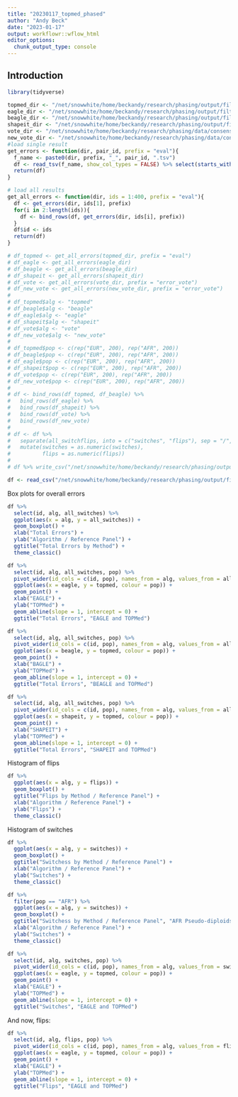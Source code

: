 ```yaml
---
title: "20230117_topmed_phased"
author: "Andy Beck"
date: "2023-01-17"
output: workflowr::wflow_html
editor_options:
  chunk_output_type: console
---
```


## Introduction

```r
library(tidyverse)

topmed_dir <- "/net/snowwhite/home/beckandy/research/phasing/output/filter_switch_errors/whatshap/topmed/"
eagle_dir <- "/net/snowwhite/home/beckandy/research/phasing/output/filter_switch_errors/whatshap/eagle/"
beagle_dir <- "/net/snowwhite/home/beckandy/research/phasing/output/filter_switch_errors/whatshap/beagle/"
shapeit_dir <- "/net/snowwhite/home/beckandy/research/phasing/output/filter_switch_errors/whatshap/shapeit/"
vote_dir <- "/net/snowwhite/home/beckandy/research/phasing/data/consensus/"
new_vote_dir <- "/net/snowwhite/home/beckandy/research/phasing/data/consensus/easy/"
#load single result
get_errors <- function(dir, pair_id, prefix = "eval"){
  f_name <- paste0(dir, prefix, "_", pair_id, ".tsv")
  df <- read_tsv(f_name, show_col_types = FALSE) %>% select(starts_with("all"))
  return(df)
}

# load all results
get_all_errors <- function(dir, ids = 1:400, prefix = "eval"){
  df <- get_errors(dir, ids[1], prefix)
  for(i in 2:length(ids)){
    df <- bind_rows(df, get_errors(dir, ids[i], prefix))
  }
  df$id <- ids
  return(df)
}

# df_topmed <- get_all_errors(topmed_dir, prefix = "eval")
# df_eagle <- get_all_errors(eagle_dir)
# df_beagle <- get_all_errors(beagle_dir)
# df_shapeit <- get_all_errors(shapeit_dir)
# df_vote <- get_all_errors(vote_dir, prefix = "error_vote")
# df_new_vote <- get_all_errors(new_vote_dir, prefix = "error_vote")
# 
# df_topmed$alg <- "topmed"
# df_beagle$alg <- "beagle"
# df_eagle$alg <- "eagle"
# df_shapeit$alg <- "shapeit"
# df_vote$alg <- "vote"
# df_new_vote$alg <- "new_vote"
# 
# df_topmed$pop <- c(rep("EUR", 200), rep("AFR", 200))
# df_beagle$pop <- c(rep("EUR", 200), rep("AFR", 200))
# df_eagle$pop <- c(rep("EUR", 200), rep("AFR", 200))
# df_shapeit$pop <- c(rep("EUR", 200), rep("AFR", 200))
# df_vote$pop <- c(rep("EUR", 200), rep("AFR", 200))
# df_new_vote$pop <- c(rep("EUR", 200), rep("AFR", 200))
# 
# df <- bind_rows(df_topmed, df_beagle) %>%
#   bind_rows(df_eagle) %>%
#   bind_rows(df_shapeit) %>%
#   bind_rows(df_vote) %>%
#   bind_rows(df_new_vote)
# 
# df <- df %>%
#   separate(all_switchflips, into = c("switches", "flips"), sep = "/", remove = FALSE) %>%
#   mutate(switches = as.numeric(switches),
#          flips = as.numeric(flips))
# 
# df %>% write_csv("/net/snowwhite/home/beckandy/research/phasing/output/filter_switch_errors/whatshap/all_pairs.csv")

df <- read_csv("/net/snowwhite/home/beckandy/research/phasing/output/filter_switch_errors/whatshap/all_pairs.csv")
```

Box plots for overall errors

```r
df %>%
  select(id, alg, all_switches) %>%
  ggplot(aes(x = alg, y = all_switches)) +
  geom_boxplot() +
  xlab("Total Errors") +
  ylab("Algorithm / Reference Panel") +
  ggtitle("Total Errors by Method") +
  theme_classic()

df %>%
  select(id, alg, all_switches, pop) %>%
  pivot_wider(id_cols = c(id, pop), names_from = alg, values_from = all_switches) %>%
  ggplot(aes(x = eagle, y = topmed, colour = pop)) +
  geom_point() +
  xlab("EAGLE") +
  ylab("TOPMed") +
  geom_abline(slope = 1, intercept = 0) +
  ggtitle("Total Errors", "EAGLE and TOPMed")

df %>%
  select(id, alg, all_switches, pop) %>%
  pivot_wider(id_cols = c(id, pop), names_from = alg, values_from = all_switches) %>%
  ggplot(aes(x = beagle, y = topmed, colour = pop)) +
  geom_point() +
  xlab("BAGLE") +
  ylab("TOPMed") +
  geom_abline(slope = 1, intercept = 0) +
  ggtitle("Total Errors", "BEAGLE and TOPMed")

df %>%
  select(id, alg, all_switches, pop) %>%
  pivot_wider(id_cols = c(id, pop), names_from = alg, values_from = all_switches) %>%
  ggplot(aes(x = shapeit, y = topmed, colour = pop)) +
  geom_point() +
  xlab("SHAPEIT") +
  ylab("TOPMed") +
  geom_abline(slope = 1, intercept = 0) +
  ggtitle("Total Errors", "SHAPEIT and TOPMed")
```


Histogram of flips

```r
df %>%
  ggplot(aes(x = alg, y = flips)) +
  geom_boxplot() +
  ggtitle("Flips by Method / Reference Panel") +
  xlab("Algorithm / Reference Panel") +
  ylab("Flips") +
  theme_classic()
```

Histogram of switches

```r
df %>%
  ggplot(aes(x = alg, y = switches)) +
  geom_boxplot() +
  ggtitle("Switchess by Method / Reference Panel") +
  xlab("Algorithm / Reference Panel") +
  ylab("Switches") +
  theme_classic()

df %>%
  filter(pop == "AFR") %>%
  ggplot(aes(x = alg, y = switches)) +
  geom_boxplot() +
  ggtitle("Switchess by Method / Reference Panel", "AFR Pseudo-diploids") +
  xlab("Algorithm / Reference Panel") +
  ylab("Switches") +
  theme_classic()

df %>%
  select(id, alg, switches, pop) %>%
  pivot_wider(id_cols = c(id, pop), names_from = alg, values_from = switches) %>%
  ggplot(aes(x = eagle, y = topmed, colour = pop)) +
  geom_point() +
  xlab("EAGLE") +
  ylab("TOPMed") +
  geom_abline(slope = 1, intercept = 0) +
  ggtitle("Switches", "EAGLE and TOPMed")
```

And now, flips:

```r
df %>%
  select(id, alg, flips, pop) %>%
  pivot_wider(id_cols = c(id, pop), names_from = alg, values_from = flips) %>%
  ggplot(aes(x = eagle, y = topmed, colour = pop)) +
  geom_point() +
  xlab("EAGLE") +
  ylab("TOPMed") +
  geom_abline(slope = 1, intercept = 0) +
  ggtitle("Flips", "EAGLE and TOPMed")
```

